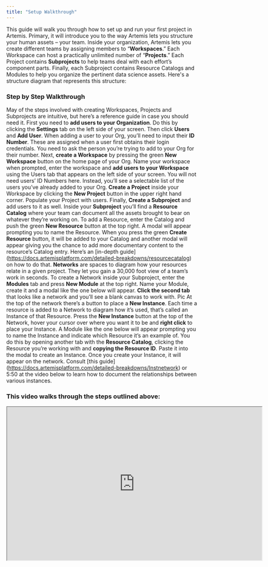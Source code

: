 ```yaml
---
title: "Setup Walkthrough"
---
```


This guide will walk you through how to set up and run your first project in Artemis. Primary, it will introduce you to the way Artemis lets you structure your human assets – your team. Inside your organization, Artemis lets you create different teams by assigning members to “**Workspaces**.” Each Workspace can host a practically unlimited number of “**Projects**.” Each Project contains **Subprojects** to help teams deal with each effort’s component parts. Finally, each Subproject contains Resource Catalogs and Modules to help you organize the pertinent data science assets.
Here's a structure diagram that represents this structure:

### Step by Step Walkthrough 
May of the steps involved with creating Workspaces, Projects and Subprojects are intuitive, but here’s a reference guide in case you should need it. 
<AccordionGroup>
  <Accordion title="Create a Workspace, Project and Module">
First you need to **add users to your Organization**. Do this by clicking the **Settings** tab on the left side of your screen. Then click **Users** and **Add User**. When adding a user to your Org, you’ll need to input their **ID Number**. These are assigned when a user first obtains their login credentials. You need to ask the person you’re trying to add to your Org for their number.
Next, **create a Workspace** by pressing the green **New Workspace** button on the home page of your Org. Name your workspace when prompted, enter the workspace and **add users to your Workspace** using the Users tab that appears on the left side of your screen. You will not need users’ ID Numbers here. Instead, you’ll see a selectable list of the users you’ve already added to your Org.
**Create a Project** inside your Workspace by clicking the **New Project** button in the upper right hand corner. Populate your Project with users.
Finally, **Create a Subproject** and add users to it as well.
</Accordion>
<Accordion title="Create Resources">
Inside your **Subproject** you’ll find a **Resource Catalog** where your team can document all the assets brought to bear on whatever they’re working on. To add a Resource, enter the Catalog and push the green **New Resource** button at the top right. 
A modal will appear prompting you to name the Resource. When you press the green **Create Resource** button, it will be added to your Catalog and another modal will appear giving you the chance to add more documentary content to the resource’s Catalog entry. Here’s an [in-depth guide] (https://docs.artemisplatform.com/detailed-breakdowns/resourcecatalog) on how to do that. 
</Accordion>
<Accordion title="Place Instances on Network">
**Networks** are spaces to diagram how your resources relate in a given project. They let you gain a 30,000 foot view of a team’s work in seconds. To create a Network inside your Subproject, enter the **Modules** tab and press **New Module** at the top right. Name your Module, create it and a modal like the one below will appear. **Click the second tab** that looks like a network and you’ll see a blank canvas to work with.
Pic
At the top of the network there’s a button to place a **New Instance**. Each time a resource is added to a Network to diagram how it’s used, that’s called an Instance of that Resource. Press the **New Instance** button at the top of the Network, hover your cursor over where you want it to be and **right click** to place your Instance. A Module like the one below will appear prompting you to name the Instance and indicate which Resource it’s an example of. You do this by opening another tab with the **Resource Catalog**, clicking the Resource you’re working with and **copying the Resource ID**. Paste it into the modal to create an Instance. 
Once you create your Instance, it will appear on the network. Consult [this guide] (https://docs.artemisplatform.com/detailed-breakdowns/Instnetwork) or 5:50 at the video below to learn how to document the relationships between various instances. 
</Accordion>
</AccordionGroup>
### This video walks through the steps outlined above:
<iframe width="672" height="404" src="https://www.youtube.com/embed/fz6scKaI02M"> </iframe>

